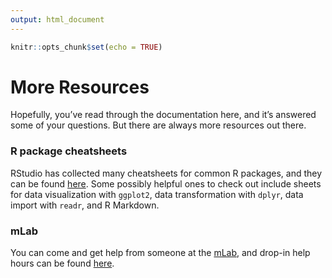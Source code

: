 ```yaml
---
output: html_document
---
```


```r
knitr::opts_chunk$set(echo = TRUE)
```

# More Resources

Hopefully, you've read through the documentation here, and it's answered some of your questions. But there are always more resources out there.


### R package cheatsheets

RStudio has collected many cheatsheets for common R packages, and they can be found [here](https://rstudio.com/resources/cheatsheets/). Some possibly helpful ones to check out include sheets for data visualization with `ggplot2`, data transformation with `dplyr`, data import with `readr`, and R Markdown.

### mLab

You can come and get help from someone at the [mLab](https://www.reed.edu/cis/mlab/index.html), and drop-in help hours can be found [here](https://www.reed.edu/cis/mlab/calendar.html).